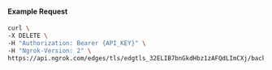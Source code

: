 #### Example Request

```bash
curl \
-X DELETE \
-H "Authorization: Bearer {API_KEY}" \
-H "Ngrok-Version: 2" \
https://api.ngrok.com/edges/tls/edgtls_32ELIB7bnGkdHbz1zAFQdLImCXj/backend
```
